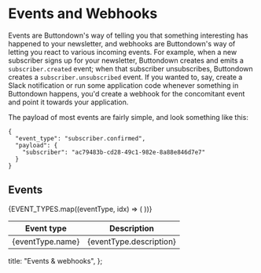 
# Events and Webhooks

Events are Buttondown's way of telling you that something interesting has happened to your newsletter, and webhooks are Buttondown's
way of letting you react to various incoming events. For example, when a new subscriber signs up for your newsletter, Buttondown creates
and emits a `subscriber.created` event; when that subscriber unsubscribes, Buttondown creates a `subscriber.unsubscribed` event. If you wanted
to, say, create a Slack notification or run some application code whenever something in Buttondown happens, you'd create a webhook for the concomitant
event and point it towards your application.

The payload of most events are fairly simple, and look something like this:

```
{
  "event_type": "subscriber.confirmed",
  "payload": {
    "subscriber": "ac79483b-cd28-49c1-982e-8a88e846d7e7"
  }
}
```

## Events

<div className="flex flex-col">
  <div className="-my-2 overflow-x-auto">
    <div className="py-2 align-middle inline-block min-w-full">
      <div className="shadow overflow-hidden border-b border-gray-200 sm:rounded-lg">
        <table className="min-w-full divide-y divide-gray-200">
          <thead className="bg-gray-50">
            <tr>
              <th
                scope="col"
                className="px-6 py-3 text-left text-xs font-medium text-gray-500 uppercase tracking-wider"
              >
                Event type
              </th>
              <th
                scope="col"
                className="px-6 py-3 text-left text-xs font-medium text-gray-500 uppercase tracking-wider"
              >
                Description
              </th>
            </tr>
          </thead>
          <tbody>
            {EVENT_TYPES.map((eventType, idx) => (
              <tr
                key={eventType.name}
                className={idx % 2 === 0 ? "bg-white" : "bg-gray-50"}
              >
                <td className="px-6 py-4 whitespace-nowrap text-sm font-medium text-gray-900">
                  {eventType.name}
                </td>
                <td className="px-6 py-4 text-sm text-gray-500">
                  {eventType.description}
                </td>
              </tr>
            ))}
          </tbody>
        </table>
      </div>
    </div>
  </div>
</div>

  title: "Events & webhooks",
};
